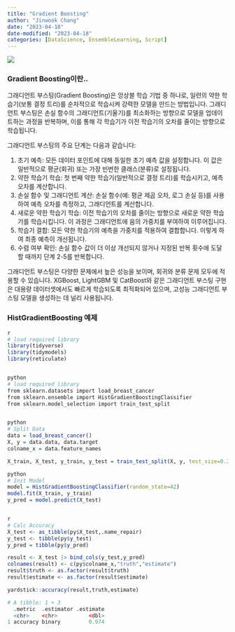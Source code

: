 ```yaml
---
title: "Gradient Boosting"
author: "Jinwook Chang"
date: "2023-04-18"
date-modified: "2023-04-18"
categories: [DataScience, EnsembleLearning, Script]
---
```


![](front.png)

### Gradient Boosting이란..

그래디언트 부스팅(Gradient Boosting)은 앙상블 학습 기법 중 하나로, 일련의 약한 학습기(보통 결정 트리)를 순차적으로 학습시켜 강력한 모델을 만드는 방법입니다. 그래디언트 부스팅은 손실 함수의 그래디언트(기울기)를 최소화하는 방향으로 모델을 업데이트하는 과정을 반복하며, 이를 통해 각 학습기가 이전 학습기의 오차를 줄이는 방향으로 학습됩니다.

그래디언트 부스팅의 주요 단계는 다음과 같습니다:

1. 초기 예측: 모든 데이터 포인트에 대해 동일한 초기 예측 값을 설정합니다. 이 값은 일반적으로 평균(회귀) 또는 가장 빈번한 클래스(분류)로 설정됩니다.
2. 약한 학습기 학습: 첫 번째 약한 학습기(일반적으로 결정 트리)를 학습시키고, 예측 오차를 계산합니다.
3. 손실 함수 및 그래디언트 계산: 손실 함수(예: 평균 제곱 오차, 로그 손실 등)를 사용하여 예측 오차를 측정하고, 그래디언트를 계산합니다.
4. 새로운 약한 학습기 학습: 이전 학습기의 오차를 줄이는 방향으로 새로운 약한 학습기를 학습시킵니다. 이 과정은 그래디언트에 음의 가중치를 부여하여 이루어집니다.
5. 학습기 결합: 모든 약한 학습기의 예측을 가중치를 적용하여 결합합니다. 이렇게 하여 최종 예측이 개선됩니다.
6. 수렴 여부 확인: 손실 함수 값이 더 이상 개선되지 않거나 지정된 반복 횟수에 도달할 때까지 단계 2-5를 반복합니다.

그래디언트 부스팅은 다양한 문제에서 높은 성능을 보이며, 회귀와 분류 문제 모두에 적용할 수 있습니다. XGBoost, LightGBM 및 CatBoost와 같은 그래디언트 부스팅 구현은 대용량 데이터셋에서도 빠르게 학습되도록 최적화되어 있으며, 고성능 그래디언트 부스팅 모델을 생성하는 데 널리 사용됩니다.

### HistGradientBoosting 예제

```r
r
# load required library
library(tidyverse)
library(tidymodels)
library(reticulate)


python
# load required library
from sklearn.datasets import load_breast_cancer
from sklearn.ensemble import HistGradientBoostingClassifier
from sklearn.model_selection import train_test_split


python
# Split Data
data = load_breast_cancer()
X, y = data.data, data.target
colname_x = data.feature_names

X_train, X_test, y_train, y_test = train_test_split(X, y, test_size=0.2, random_state=42)

python
# Init Model
model = HistGradientBoostingClassifier(random_state=42)
model.fit(X_train, y_train)
y_pred = model.predict(X_test)


r
# Calc Accuracy
X_test <- as_tibble(py$X_test,.name_repair)
y_test <- tibble(py$y_test)
y_pred = tibble(py$y_pred)

result <- X_test |> bind_cols(y_test,y_pred)
colnames(result) <- c(py$colname_x,"truth","estimate")
result$truth <- as.factor(result$truth)
result$estimate <- as.factor(result$estimate)

yardstick::accuracy(result,truth,estimate)
```

```r
# A tibble: 1 × 3
  .metric  .estimator .estimate
  <chr>    <chr>          <dbl>
1 accuracy binary         0.974
```